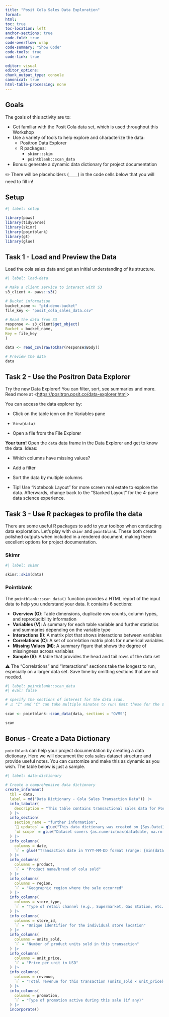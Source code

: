 ```yaml
---
title: "Posit Cola Sales Data Exploration"
format:
html:
toc: true
toc-location: left
anchor-sections: true
code-fold: true
code-overflow: wrap
code-summary: "Show Code"
code-tools: true
code-link: true

editor: visual
editor_options:
chunk_output_type: console
canonical: true
html-table-processing: none
---
```


## Goals

The goals of this activity are to:

-   Get familiar with the Posit Cola data set, which is used throughout this Workshop
-   Use a variety of tools to help explore and characterize the data:
    -   Positron Data Explorer
    -   R packages:
        -   `skimr::skim`
        -   `pointblank::scan_data`
-   Bonus: generate a dynamic data dictionary for project documentation

✏️ There will be placeholders (`____`) in the code cells below that you will need to fill in!

## Setup

```r
#| label: setup

library(paws)
library(tidyverse)
library(skimr)
library(pointblank)
library(gt)
library(glue)
```

## Task 1 - Load and Preview the Data

Load the cola sales data and get an initial understanding of its structure.

```r
#| label: load-data

# Make a client service to interact with S3
s3_client <- paws::s3()

# Bucket information
bucket_name <- "ptd-demo-bucket"
file_key <- "posit_cola_sales_data.csv"       

# Read the data from S3
response <- s3_client$get_object(
Bucket = bucket_name,
Key = file_key
)

data <- read_csv(rawToChar(response$Body))

# Preview the data
data

```

## Task 2 - Use the Positron Data Explorer

Try the new Data Explorer! You can filter, sort, see summaries and more. Read more at \<<https://positron.posit.co/data-explorer.html>\>

You can access the data explorer by:

-   Click on the table icon on the Variables pane

-   `View(data)`

-   Open a file from the File Explorer

**Your turn!** Open the `data` data frame in the Data Explorer and get to know the data. Ideas:

-   Which columns have missing values?

-   Add a filter

-   Sort the data by multiple columns

-   Tip! Use "Notebook Layout" for more screen real estate to explore the data. Afterwards, change back to the "Stacked Layout" for the 4-pane data science experience.

## Task 3 - Use R packages to profile the data

There are some useful R packages to add to your toolbox when conducting data exploration. Let's play with `skimr` and `pointblank`. These both create polished outputs when included in a rendered document, making them excellent options for project documentation.

### Skimr

```r
#| label: skimr

skimr::skim(data)
```

### Pointblank

The `pointblank::scan_data()` function provides a HTML report of the input data to help you understand your data. It contains 6 sections:

-   **Overview (O)**: Table dimensions, duplicate row counts, column types, and reproducibility information
-   **Variables (V)**: A summary for each table variable and further statistics and summaries depending on the variable type
-   **Interactions (I)**: A matrix plot that shows interactions between variables
-   **Correlations (C)**: A set of correlation matrix plots for numerical variables
-   **Missing Values (M)**: A summary figure that shows the degree of missingness across variables
-   **Sample (S)**: A table that provides the head and tail rows of the data set

⚠️ The "Correlations" and "Interactions" sections take the longest to run, especially on a larger data set. Save time by omitting sections that are not needed.

```r
#| label: pointblank::scan_data
#| eval: false

# specify the sections of interest for the data scan. 
# ⚠️ "I" and "C" can take multiple minutes to run! Omit these for the sake of time.
  
scan <- pointblank::scan_data(data, sections = "OVMS")

scan
```

## Bonus - Create a Data Dictionary

`pointblank` can help your project documentation by creating a data dictionary. Here we will document the cola sales dataset structure and provide useful notes. You can customize and make this as dynamic as you wish. The table below is just a sample.

```r
#| label: data-dictionary

# Create a comprehensive data dictionary
create_informant(
  tbl = data,
  label = md("Data Dictionary - Cola Sales Transaction Data")) |> 
  info_tabular(
    description = "This table contains transactional sales data for Posit Cola products across multiple regions and store types."
  ) |> 
  info_section(
    section_name = "further information",
    `🔄 updates` = glue("This data dictionary was created on {Sys.Date()}."),
    `📊 scope` = glue("Dataset covers {as.numeric(max(data$date, na.rm = TRUE) - min(data$date, na.rm = TRUE))} days of sales data with {nrow(data)} transactions.")
  ) |> 
  info_columns(
    columns = date,
    `ℹ️` = glue("Transaction date in YYYY-MM-DD format (range: {min(data$date, na.rm = TRUE)} to {max(data$date, na.rm = TRUE)})")
  ) |> 
  info_columns(
    columns = product,
    `ℹ️` = "Product name/brand of cola sold"
  ) |> 
  info_columns(
    columns = region,
    `ℹ️` = "Geographic region where the sale occurred"
  ) |> 
  info_columns(
    columns = store_type,
    `ℹ️` = "Type of retail channel (e.g., Supermarket, Gas Station, etc.)"
  ) |> 
  info_columns(
    columns = store_id,
    `ℹ️` = "Unique identifier for the individual store location"
  ) |> 
  info_columns(
    columns = units_sold,
    `ℹ️` = "Number of product units sold in this transaction"
  ) |> 
  info_columns(
    columns = unit_price,
    `ℹ️` = "Price per unit in USD"
  ) |> 
  info_columns(
    columns = revenue,
    `ℹ️` = "Total revenue for this transaction (units_sold × unit_price)"
  ) |> 
  info_columns(
    columns = promotion,
    `ℹ️` = "Type of promotion active during this sale (if any)"
  ) |> 
  incorporate()

```